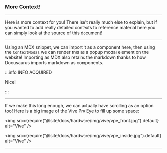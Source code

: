 ### More Context!

***

Here is more context for you! There isn't really much else 
to explain, but if you wanted to add really detailed contexts 
to reference material here you can simply look at the source 
of this document!

***

Using an MDX snippet, we can import it as a component here, then 
using the `ContextModal` we can render this as a popup modal element 
on the website! Importing as MDX also retains the markdown thanks to 
how Docusaurus imports markdown as components.

:::info INFO ACQUIRED

Nice!

:::

***

If we make this long enough, we can actually have scrolling as an option too!
Here is a big image of the Vive Pro Eye to fill up some space:

<img src={require("@site/docs/hardware/img/vive/vpe_front.jpg").default} alt="Vive" />

<img src={require("@site/docs/hardware/img/vive/vpe_inside.jpg").default} alt="Vive" />

***